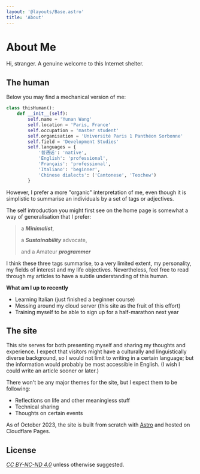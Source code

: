 ```yaml
---
layout: '@layouts/Base.astro'
title: 'About'
---
```


# About Me

Hi, stranger. A genuine welcome to this Internet shelter.

## The human

Below you may find a mechanical version of me:

```python
class thisHuman():
    def __init__(self):
        self.name = 'Yunan Wang'
        self.location = 'Paris, France'
        self.occupation = 'master student'
        self.organisation = 'Université Paris 1 Panthéon Sorbonne'
        self.field = 'Development Studies'
        self.languages = {
            '普通话': 'native',
            'English': 'professional',
            'Français': 'professional',
            'Italiano': 'beginner',
            'Chinese dialects': ('Cantonese', 'Teochew')
        }
```

However, I prefer a more "organic" interpretation of me, even though it is simplistic to summarise an individuals by a set of tags or adjectives.

The self introduction you might first see on the home page is somewhat a way of generalisation that I prefer:

> a **_Minimalist_**,
>
> a **_Sustainability_** advocate,
>
> and a Amateur **_programmer_**

I think these three tags summarise, to a very limited extent, my personality, my fields of interest and my life objectives. Nevertheless, feel free to read through my articles to have a subtle understanding of this human.

**What am I up to recently**

- Learning Italian (just finished a beginner course)
- Messing around my cloud server (this site as the fruit of this effort)
- Training myself to be able to sign up for a half-marathon next year

## The site

This site serves for both presenting myself and sharing my thoughts and experience. I expect that visitors might have a culturally and linguistically diverse background, so I would not limit to writing in a certain language; but the information would probably be most accessible in English. (I wish I could write an article sooner or later.)

There won't be any major themes for the site, but I expect them to be following:

- Reflections on life and other meaningless stuff
- Technical sharing
- Thoughts on certain events

As of October 2023, the site is built from scratch with [Astro](https://astro.build/) and hosted on Cloudflare Pages.

## License

_[CC BY-NC-ND 4.0](https://creativecommons.org/licenses/by-nc-nd/4.0/)_ unless otherwise suggested.
